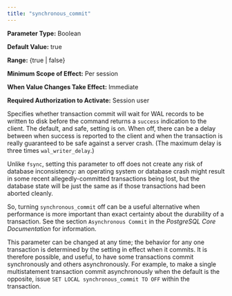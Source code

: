 ```yaml
---
title: "synchronous_commit"
---
```


<div id="synchronous_commit" class="registered_link"></div>

**Parameter Type:** Boolean

**Default Value:** true

**Range:** {true \| false}

**Minimum Scope of Effect:** Per session

**When Value Changes Take Effect:** Immediate

**Required Authorization to Activate:** Session user

Specifies whether transaction commit will wait for WAL records to be written to disk before the command returns a `success` indication to the client. The default, and safe, setting is on. When off, there can be a delay between when success is reported to the client and when the transaction is really guaranteed to be safe against a server crash. (The maximum delay is three times `wal_writer_delay`.)

Unlike `fsync`, setting this parameter to off does not create any risk of database inconsistency: an operating system or database crash might result in some recent allegedly-committed transactions being lost, but the database state will be just the same as if those transactions had been aborted cleanly.

So, turning `synchronous_commit` off can be a useful alternative when performance is more important than exact certainty about the durability of a transaction. See the section `Asynchronous Commit` in the *PostgreSQL Core Documentation* for information.

This parameter can be changed at any time; the behavior for any one transaction is determined by the setting in effect when it commits. It is therefore possible, and useful, to have some transactions commit synchronously and others asynchronously. For example, to make a single multistatement transaction commit asynchronously when the default is the opposite, issue `SET LOCAL synchronous_commit TO OFF` within the transaction.

